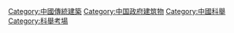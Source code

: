 [[Category:中國傳統建築|Category:中國傳統建築]]
[[Category:中国政府建筑物|Category:中国政府建筑物]]
[[Category:中國科舉|Category:中國科舉]]
[[Category:科舉考場|Category:科舉考場]]